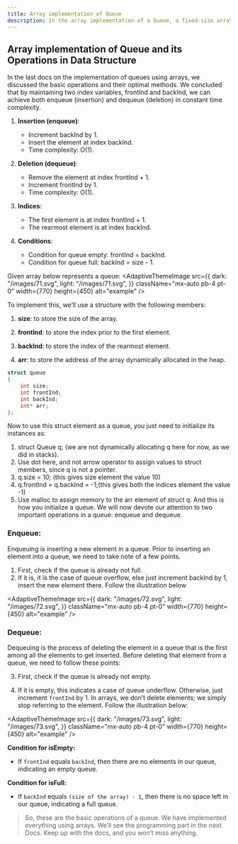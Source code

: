 ---
title: Array implementation of Queue
description: In the array implementation of a Queue, a fixed-size array is used to store elements, with two pointers front for removal and rear for insertion, while handling overflow and underflow conditions.
---

## Array implementation of Queue and its Operations in Data Structure

In the last docs on the implementation of queues using arrays, we discussed the basic operations and their optimal methods. We concluded that by maintaining two index variables, frontInd and backInd, we can achieve both enqueue (insertion) and dequeue (deletion) in constant time complexity. 

1. **Insertion (enqueue)**:
   - Increment backInd by 1.
   - Insert the element at index backInd.
   - Time complexity: O(1).

2. **Deletion (dequeue)**:
   - Remove the element at index frontInd + 1.
   - Increment frontInd by 1.
   - Time complexity: O(1).

3. **Indices**:
   - The first element is at index frontInd + 1.
   - The rearmost element is at index backInd.

4. **Conditions**:
   - Condition for queue empty: frontInd = backInd.
   - Condition for queue full: backInd = size - 1.


Given array below represents a queue:
<AdaptiveThemeImage
  src={{
    dark: "/images/71.svg",
    light: "/images/71.svg",
  }}
  className="mx-auto pb-4 pt-0"
  width={770}
  height={450}
  alt="example"
/>

To implement this, we’ll use a structure with the following members:

1. **size**: to store the size of the array.
  
2. **frontInd**: to store the index prior to the first element.
  
3. **backInd**: to store the index of the rearmost element.
  
4. **arr**: to store the address of the array dynamically allocated in the heap.


```c
struct queue
{
    int size;
    int frontInd;
    int backInd;
    int* arr;
};
```

Now to use this struct element as a queue, you just need to initialize its instances as:

1. struct Queue q; (we are not dynamically allocating q here for now, as we did in stacks).
2. Use dot here, and not arrow operator to assign values to struct members, since q is not a pointer.
3. q.size = 10; (this gives size element the value 10)
4. q.frontInd = q.backInd = -1;(this gives both the indices element the value -1)
5. Use malloc to assign memory to the arr element of struct q.
And this is how you initialize a queue. We will now devote our attention to two important operations in a queue: enqueue and dequeue.

### Enqueue:
Enqueuing is inserting a new element in a queue. Prior to inserting an element into a queue, we need to take note of a few points.

1. First, check if the queue is already not full.
2. If it is, it is the case of queue overflow, else just increment backInd by 1, insert the new element there. Follow the illustration below

<AdaptiveThemeImage
  src={{
    dark: "/images/72.svg",
    light: "/images/72.svg",
  }}
  className="mx-auto pb-4 pt-0"
  width={770}
  height={450}
  alt="example"
/>

### Dequeue:
Dequeuing is the process of deleting the element in a queue that is the first among all the elements to get inserted. Before deleting that element from a queue, we need to follow these points:

3. First, check if the queue is already not empty.

4. If it is empty, this indicates a case of queue underflow. Otherwise, just increment `frontInd` by 1. In arrays, we don’t delete elements; we simply stop referring to the element. Follow the illustration below:

<AdaptiveThemeImage
  src={{
    dark: "/images/73.svg",
    light: "/images/73.svg",
  }}
  className="mx-auto pb-4 pt-0"
  width={770}
  height={450}
  alt="example"
/>

**Condition for isEmpty:**

- If `frontInd` equals `backInd`, then there are no elements in our queue, indicating an empty queue.

**Condition for isFull:**

- If `backInd` equals `(size of the array) - 1`, then there is no space left in our queue, indicating a full queue.


> So, these are the basic operations of a queue. We have implemented everything using arrays. We’ll see the programming part in the next Docs. Keep up with the docs, and you won’t miss anything.


